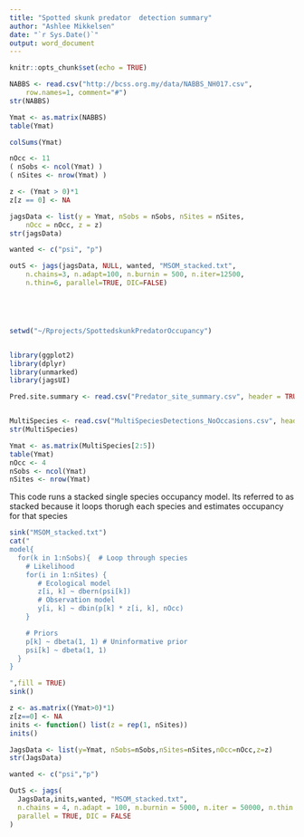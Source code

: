 ```yaml
---
title: "Spotted skunk predator  detection summary"
author: "Ashlee Mikkelsen"
date: "`r Sys.Date()`"
output: word_document
---
```


```r
knitr::opts_chunk$set(echo = TRUE)
```



```r
NABBS <- read.csv("http://bcss.org.my/data/NABBS_NH017.csv",
    row.names=1, comment="#")
str(NABBS)

Ymat <- as.matrix(NABBS)
table(Ymat)

colSums(Ymat)

nOcc <- 11
( nSobs <- ncol(Ymat) )
( nSites <- nrow(Ymat) )

z <- (Ymat > 0)*1
z[z == 0] <- NA

jagsData <- list(y = Ymat, nSobs = nSobs, nSites = nSites,
    nOcc = nOcc, z = z)
str(jagsData)

wanted <- c("psi", "p")

outS <- jags(jagsData, NULL, wanted, "MSOM_stacked.txt",
    n.chains=3, n.adapt=100, n.burnin = 500, n.iter=12500,
    n.thin=6, parallel=TRUE, DIC=FALSE)






```




```r

setwd("~/Rprojects/SpottedskunkPredatorOccupancy")


library(ggplot2)
library(dplyr)
library(unmarked)
library(jagsUI)

Pred.site.summary <- read.csv("Predator_site_summary.csv", header = TRUE)



```



```r

MultiSpecies <- read.csv("MultiSpeciesDetections_NoOccasions.csv", header = TRUE)
str(MultiSpecies)

Ymat <- as.matrix(MultiSpecies[2:5])
table(Ymat)
nOcc <- 4
nSobs <- ncol(Ymat)
nSites <- nrow(Ymat)

```

This code runs a stacked single species occupancy model. Its referred to as stacked because it loops thorugh each species and estimates occupancy for that species

```r

sink("MSOM_stacked.txt")
cat("
model{
  for(k in 1:nSobs){  # Loop through species
    # Likelihood
    for(i in 1:nSites) {
       # Ecological model
       z[i, k] ~ dbern(psi[k])
       # Observation model
       y[i, k] ~ dbin(p[k] * z[i, k], nOcc)
    }

    # Priors
    p[k] ~ dbeta(1, 1) # Uninformative prior
    psi[k] ~ dbeta(1, 1)
  }
}

",fill = TRUE)
sink()

```


```r

z <- as.matrix((Ymat>0)*1)
z[z==0] <- NA
inits <- function() list(z = rep(1, nSites))
inits()

JagsData <- list(y=Ymat, nSobs=nSobs,nSites=nSites,nOcc=nOcc,z=z)
str(JagsData)

wanted <- c("psi","p")

```




```r


OutS <- jags(
  JagsData,inits,wanted, "MSOM_stacked.txt",
  n.chains = 4, n.adapt = 100, n.burnin = 5000, n.iter = 50000, n.thin = 20,
  parallel = TRUE, DIC = FALSE
)



```


